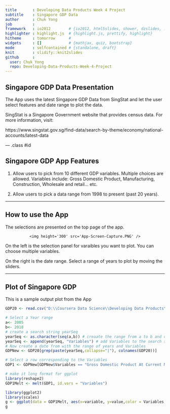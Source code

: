 ---
title       : Developing Data Products Week 4 Project
subtitle    : Singapore GDP Data
author      : Chuk Yong
job         : 
framework   : io2012        # {io2012, html5slides, shower, dzslides, ...}
highlighter : highlight.js  # {highlight.js, prettify, highlight}
hitheme     : tomorrow      # 
widgets     : []            # {mathjax, quiz, bootstrap}
mode        : selfcontained # {standalone, draft}
knit        : slidify::knit2slides
github      :
  user: Chuk Yong
  repo: Developing-Data-Products-Week-4-Project
---
## Singapore GDP Data Presentation 

The App uses the latest Singapore GDP Data from SingStat and let the user select features and date range to plot the data.

SingStat is a Singapore Government website that provides census data.  For more information, visit:

https://www.singstat.gov.sg/find-data/search-by-theme/economy/national-accounts/latest-data



--- .class #id 

## Singapore GDP App Features

1. Allow users to pick from 10 different GDP variables.  Multiple choices are allowed.
Variables include: Gross Domestic Product, Manufacturing, Construction, Wholesale and retail... etc.

2. Allow users to pick a data range from 1998 to present (past 20 years).

---

## How to use the App

The selections are presented on the top page of the app.  

<div style='text-align: center;'>
    <img height='300' src='App-Screen-Capture.PNG' />
</div>

On the left is the selection panel for varaibles you want to plot.  You can choose multiple variables.

On the right is the date range.  Select a range of years to plot by moving the sliders.

---
## Plot of Singapore GDP

This is a sample output plot from the App

```{r, echo=FALSE, message=FALSE}
GDP20 <- read.csv("D:\\Coursera Data Science\\Developing Data Products\\Week4Project\\SingaporeGDPSlides\\GDP20.csv", header=TRUE, check.names = FALSE, stringsAsFactors = FALSE)

# Select a Year range
a<- 2005
b<- 2018
# create a search string yearSeq
yearSeq <- as.character(seq(a,b)) # creaate the range from a to b and convert to char
yearSeq <- append(yearSeq, "Variables") # add Variables to the search string
# Now create a date from with the range of years and Variables
GDPNew <- GDP20[grep(paste(yearSeq,collapse="|"), colnames(GDP20))]

# Select a row corresponding to the Variables
GDP1 <- GDPNew[GDPNew$Variables == "Gross Domestic Product At Current Market Prices",]

# make it long format for ggplot
library(reshape2)
GDP1Melt <- melt(GDP1, id.vars = "Variables")

library(ggplot2)
library(scales)
g <- ggplot(data = GDP1Melt, aes(x=variable, y=value,color = Variables, group= Variables)) + geom_line() + geom_point() + theme(axis.text.x = element_text(face="italic",angle = 90)) + xlab("Year") + ylab("Singapore Dollars, Million") + theme(legend.position="bottom") + scale_y_continuous(label=dollar_format())
g
```





